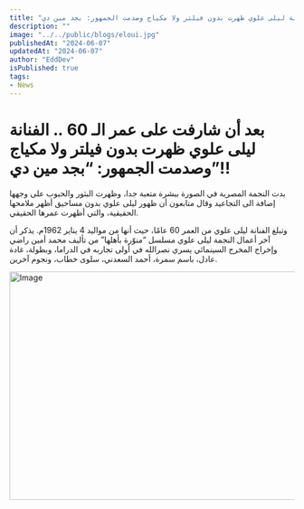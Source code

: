 ```yaml
---
title: "بعد أن شارفت على عمر الـ 60 .. الفنانة ليلى علوي ظهرت بدون فيلتر ولا مكياج وصدمت الجمهور: بجد مين دي!!"
description: ""
image: "../../public/blogs/eloui.jpg"
publishedAt: "2024-06-07"
updatedAt: "2024-06-07"
author: "EddDev"
isPublished: true
tags:
- News
---
```


# بعد أن شارفت على عمر الـ 60 .. الفنانة ليلى علوي ظهرت بدون فيلتر ولا مكياج وصدمت الجمهور: “بجد مين دي”!!

بدت النجمة المصرية في الصورة ببشرة متعبة جدا، وظهرت البثور والحبوب على وجهها إضافة الى التجاعيد وقال متابعون أن ظهور ليلى علوي بدون مساحيق أظهر ملامحها الحقيقية، والتي أظهرت عمرها الحقيقي.

وتبلغ الفنانة ليلى علوي من العمر 60 عامًا، حيث أنها من مواليد 4 يناير 1962م. يذكر أن آخر أعمال النجمة ليلى علوي مسلسل “منوّرة بأهلها” من تأليف محمد أمين راضي وإخراج المخرج السينمائي يسري نصرالله في أولى تجاربه في الدراما، وبطولة، غادة عادل، باسم سمرة، أحمد السعدني، سلوى خطاب، ونجوم آخرين.

<Image
  src="/blogs/eloui-1.jpg"
  width="718"
  height="404"
  alt="Image"
  sizes="100vw"
/>
